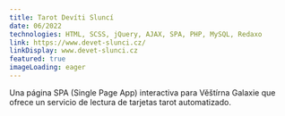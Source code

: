 ```yaml
---
title: Tarot Devíti Sluncí
date: 06/2022
technologies: HTML, SCSS, jQuery, AJAX, SPA, PHP, MySQL, Redaxo
link: https://www.devet-slunci.cz/
linkDisplay: www.devet-slunci.cz
featured: true
imageLoading: eager
---
```



Una página SPA (Single Page App) interactiva para Věštírna Galaxie que ofrece un servicio de lectura de tarjetas tarot automatizado.